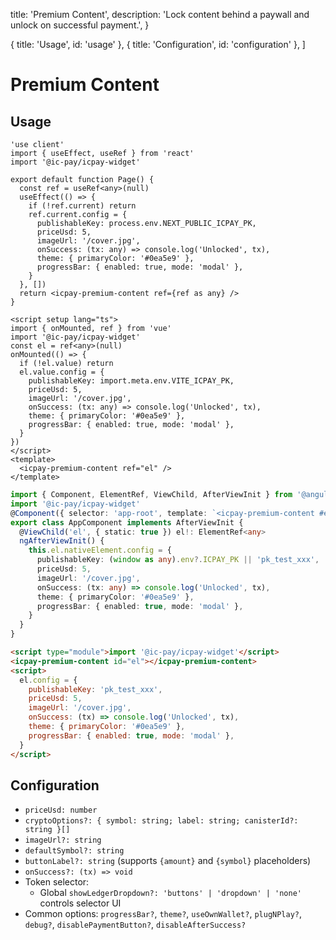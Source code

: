   title: 'Premium Content',
  description: 'Lock content behind a paywall and unlock on successful payment.',
}

  { title: 'Usage', id: 'usage' },
  { title: 'Configuration', id: 'configuration' },
]

# Premium Content

## Usage

<CodeGroup title="Premium Content">

```tsx {{ title: 'Next.js' }}
'use client'
import { useEffect, useRef } from 'react'
import '@ic-pay/icpay-widget'

export default function Page() {
  const ref = useRef<any>(null)
  useEffect(() => {
    if (!ref.current) return
    ref.current.config = {
      publishableKey: process.env.NEXT_PUBLIC_ICPAY_PK,
      priceUsd: 5,
      imageUrl: '/cover.jpg',
      onSuccess: (tx: any) => console.log('Unlocked', tx),
      theme: { primaryColor: '#0ea5e9' },
      progressBar: { enabled: true, mode: 'modal' },
    }
  }, [])
  return <icpay-premium-content ref={ref as any} />
}
```

```vue {{ title: 'Vue.js' }}
<script setup lang="ts">
import { onMounted, ref } from 'vue'
import '@ic-pay/icpay-widget'
const el = ref<any>(null)
onMounted(() => {
  if (!el.value) return
  el.value.config = {
    publishableKey: import.meta.env.VITE_ICPAY_PK,
    priceUsd: 5,
    imageUrl: '/cover.jpg',
    onSuccess: (tx: any) => console.log('Unlocked', tx),
    theme: { primaryColor: '#0ea5e9' },
    progressBar: { enabled: true, mode: 'modal' },
  }
})
</script>
<template>
  <icpay-premium-content ref="el" />
</template>
```

```ts {{ title: 'Angular' }}
import { Component, ElementRef, ViewChild, AfterViewInit } from '@angular/core'
import '@ic-pay/icpay-widget'
@Component({ selector: 'app-root', template: `<icpay-premium-content #el></icpay-premium-content>` })
export class AppComponent implements AfterViewInit {
  @ViewChild('el', { static: true }) el!: ElementRef<any>
  ngAfterViewInit() {
    this.el.nativeElement.config = {
      publishableKey: (window as any).env?.ICPAY_PK || 'pk_test_xxx',
      priceUsd: 5,
      imageUrl: '/cover.jpg',
      onSuccess: (tx: any) => console.log('Unlocked', tx),
      theme: { primaryColor: '#0ea5e9' },
      progressBar: { enabled: true, mode: 'modal' },
    }
  }
}
```

```html {{ title: 'No framework' }}
<script type="module">import '@ic-pay/icpay-widget'</script>
<icpay-premium-content id="el"></icpay-premium-content>
<script>
  el.config = {
    publishableKey: 'pk_test_xxx',
    priceUsd: 5,
    imageUrl: '/cover.jpg',
    onSuccess: (tx) => console.log('Unlocked', tx),
    theme: { primaryColor: '#0ea5e9' },
    progressBar: { enabled: true, mode: 'modal' },
  }
</script>
```

</CodeGroup>

## Configuration

- `priceUsd: number`
- `cryptoOptions?: { symbol: string; label: string; canisterId?: string }[]`
- `imageUrl?: string`
- `defaultSymbol?: string`
- `buttonLabel?: string` (supports `{amount}` and `{symbol}` placeholders)
- `onSuccess?: (tx) => void`
- Token selector:
  - Global `showLedgerDropdown?: 'buttons' | 'dropdown' | 'none'` controls selector UI
- Common options: `progressBar?`, `theme?`, `useOwnWallet?`, `plugNPlay?`, `debug?`, `disablePaymentButton?`, `disableAfterSuccess?`

